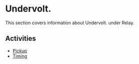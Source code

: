 # Undervolt.

This section covers information about Undervolt. under Relay.

## Activities

- [Pickup](/docs/relay/undervolt/pickup)
- [Timing](/docs/relay/undervolt/timing)

